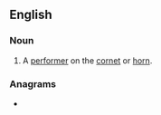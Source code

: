 ==English==

===Noun===
{{en-noun}}

# A [[performer]] on the [[cornet]] or [[horn]].
{{Webster 1913}}

===Anagrams===
* {{anagrams|en|cistron|citrons}}